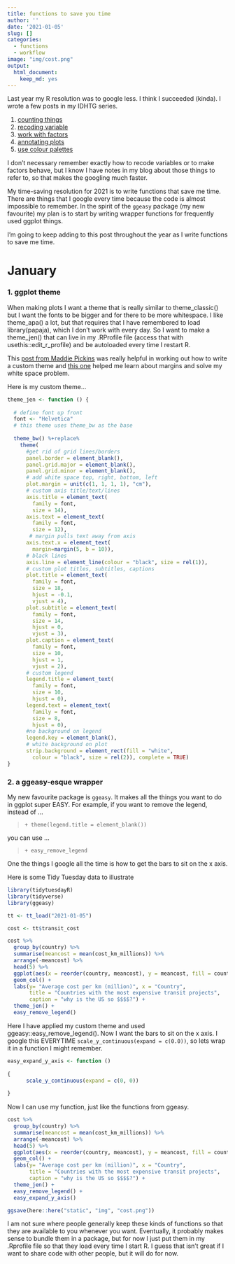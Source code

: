 ```yaml
---
title: functions to save you time
author: ''
date: '2021-01-05'
slug: []
categories:
  - functions
  - workflow
image: "img/cost.png"
output:
  html_document:
    keep_md: yes
---
```



Last year my R resolution was to google less. I think I succeeded (kinda). I wrote a few posts in my IDHTG series. 

1. [counting things](http://jenrichmond.rbind.io/post/counting-things/) 
2. [recoding variable](http://jenrichmond.rbind.io/post/recoding-variables/)
3. [work with factors](http://jenrichmond.rbind.io/post/working-with-factors/)
4. [annotating plots](http://jenrichmond.rbind.io/post/idhtg-how-to-annotate-plots/)
5. [use colour palettes](http://jenrichmond.rbind.io/post/idhtg-how-to-use-colour-palettes-with-ggplot/)


I don't necessary remember exactly how to recode variables or to make factors behave, but I know I have notes in my blog about those things to refer to, so that makes the googling much faster. 

My time-saving resolution for 2021 is to write functions that save me time. There are things that I google every time because the code is almost impossible to remember. In the spirit of the `ggeasy` package (my new favourite) my plan is to start by writing wrapper functions for frequently used ggplot things. 

I'm going to keep adding to this post throughout the year as I write functions to save me time. 

# January

### 1. ggplot theme

When making plots I want a theme that is really similar to theme_classic() but I want the fonts to be bigger and for there to be more whitespace. I like theme_apa() a lot, but that requires that I have remembered to load library(papaja), which I don't work with every day. So I want to make a theme_jen() that can live in my .RProfile file (access that with usethis::edit_r_profile) and be autoloaded every time I restart R. 

This [post from Maddie Pickins](https://rpubs.com/mclaire19/ggplot2-custom-themes) was really helpful in working out how to write a custom theme and [this one](http://zevross.com/blog/2014/08/04/beautiful-plotting-in-r-a-ggplot2-cheatsheet-3/#changing-the-plot-margin) helped me learn about margins and solve my white space problem. 


Here is my custom theme... 

```r

theme_jen <- function () {
  
  # define font up front
  font <- "Helvetica"  
  # this theme uses theme_bw as the base 
    
  theme_bw() %+replace%   
    theme(
      #get rid of grid lines/borders
      panel.border = element_blank(), 
      panel.grid.major = element_blank(), 
      panel.grid.minor = element_blank(), 
      # add white space top, right, bottom, left
      plot.margin = unit(c(1, 1, 1, 1), "cm"), 
      # custom axis title/text/lines
      axis.title = element_text(            
        family = font,                     
        size = 14),               
      axis.text = element_text(              
        family = font,                       
        size = 12),   
       # margin pulls text away from axis
      axis.text.x = element_text(           
        margin=margin(5, b = 10)),
      # black lines
      axis.line = element_line(colour = "black", size = rel(1)), 
      # custom plot titles, subtitles, captions
      plot.title = element_text(             
        family = font,              
        size = 18,
        hjust = -0.1,
        vjust = 4),
      plot.subtitle = element_text(          
        family = font,                   
        size = 14, 
        hjust = 0,
        vjust = 3),
      plot.caption = element_text(           
        family = font,                   
        size = 10,
        hjust = 1,
        vjust = 2), 
      # custom legend 
      legend.title = element_text(          
        family = font,           
        size = 10,                
        hjust = 0), 
      legend.text = element_text(          
        family = font,               
        size = 8,                     
        hjust = 0), 
      #no background on legend
      legend.key = element_blank(),   
      # white background on plot
      strip.background = element_rect(fill = "white",  
        colour = "black", size = rel(2)), complete = TRUE)
}


```


### 2. a ggeasy-esque wrapper

My new favourite package is `ggeasy`. It makes all the things you want to do in ggplot super EASY. For example, if you want to remove the legend, instead of ...

> `+ theme(legend.title = element_blank())`

you can use ...

> `+ easy_remove_legend`

One the things I google all the time is how to get the bars to sit on the x axis. 

Here is some Tidy Tuesday data to illustrate

```r
library(tidytuesdayR)
library(tidyverse)
library(ggeasy)

tt <- tt_load("2021-01-05")

cost <- tt$transit_cost
```


```r
cost %>%
  group_by(country) %>%
  summarise(meancost = mean(cost_km_millions)) %>%
  arrange(-meancost) %>%
  head(5) %>%
  ggplot(aes(x = reorder(country, meancost), y = meancost, fill = country)) +
  geom_col() +
  labs(y= "Average cost per km (million)", x = "Country", 
       title = "Countries with the most expensive transit projects", 
       caption = "why is the US so $$$$?") +
  theme_jen() +
  easy_remove_legend()
```

Here I have applied my custom theme and used ggeasy::easy_remove_legend(). Now I want the bars to sit on the x axis. I google this EVERYTIME `scale_y_continuous(expand = c(0.0))`, so lets wrap it in a function I might remember. 

```r
easy_expand_y_axis <- function () 
  
{
      scale_y_continuous(expand = c(0, 0))
  
}

```

Now I can use my function, just like the functions from ggeasy. 

```r
cost %>%
  group_by(country) %>%
  summarise(meancost = mean(cost_km_millions)) %>%
  arrange(-meancost) %>%
  head(5) %>%
  ggplot(aes(x = reorder(country, meancost), y = meancost, fill = country)) +
  geom_col() +
  labs(y= "Average cost per km (million)", x = "Country", 
       title = "Countries with the most expensive transit projects", 
       caption = "why is the US so $$$$?") +
  theme_jen() +
  easy_remove_legend() +
  easy_expand_y_axis()
```

```r
ggsave(here::here("static", "img", "cost.png"))
```


I am not sure where people generally keep these kinds of functions so that they are available to you whenever you want. Eventually, it probably makes sense to bundle them in a package, but for now I just put them in my .Rprofile file so that they load every time I start R. I guess that isn't great if I want to share code with other people, but it will do for now. 



